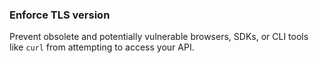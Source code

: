 
### Enforce TLS version

Prevent obsolete and potentially vulnerable browsers, SDKs, or CLI tools like `curl` from attempting to access your API.

<EnforceTLS />
